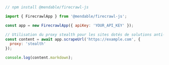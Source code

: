 ```js Node.js
// npm install @mendable/firecrawl-js

import { FirecrawlApp } from '@mendable/firecrawl-js';

const app = new FirecrawlApp({ apiKey: 'YOUR_API_KEY' });

// Utilisation du proxy stealth pour les sites dotés de solutions anti-bot avancées
const content = await app.scrapeUrl('https://example.com', {
  proxy: 'stealth'
});

console.log(content.markdown);
```
